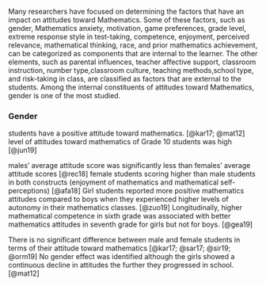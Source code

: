 Many researchers have focused on determining the factors that have an impact on attitudes toward Mathematics. Some of these factors, such as gender, Mathematics anxiety, motivation, game preferences, grade level, extreme response style in test-taking, competence, enjoyment, perceived  relevance, mathematical thinking, race, and  prior mathematics achievement, can be categorized as components that are internal to the learner. The other elements, such as parental influences, teacher affective  support, classroom instruction, number type,classroom culture, teaching methods,school type, and risk-taking in class, are classified as factors that are external to the students. Among the internal constituents of attitudes toward Mathematics, gender is one of the most studied. 

### Gender 
students have a positive attitude toward mathematics. [@kar17; @mat12]  level  of attitudes  toward  mathematics  of  Grade  10  students  was  high [@jun19] 

males’ average attitude score was significantly less than females’ average attitude scores [@rec18] female  students scoring higher than  male students in both constructs (enjoyment of mathematics and mathematical self-perceptions)  [@afa18] Girl students reported more positive mathematics attitudes compared to boys when they experienced higher levels of autonomy in their mathematics classes.  [@zuo19]  Longitudinally, higher mathematical competence in sixth grade was associated with better mathematics attitudes in seventh grade for girls but not for boys. [@gea19] 

There is no significant difference between male and female students in terms of their attitude toward mathematics  [@kar17; @sar17; @sir19; @orm19]   No gender effect was identified although the girls showed a continuous decline in attitudes the further they progressed in school. [@mat12] 

<!-- 
there was a significant main effect of gender on mean attitude scores. males’ average attitude score was significantly less than females’ average attitude scores.   [@rec18] 
there was  a statistical significant  difference for gender in both constructs of the questionnaire, with female  students scoring higher than  male students in both constructs (enjoyment of mathematics and mathematical self-perceptions [@afa18] 
Longitudinally, higher mathematical competence in sixth grade was associated with lower mathematics anxiety for evaluations and better mathematics attitudes in seventh grade for girls but not for boys. The key finding is that adolescent girls’ mathematics anxiety and their attitudes toward mathematics are more reflective of their actual mathematical competence than they are for boys.  [@gea19] 
Girl students reported more positive mathematics attitudes compared to boys when they experienced higher levels of autonomy in their mathematics classes.  [@zuo19] 

students have a positive attitude toward mathematics. There is no significant difference between male and female students in terms of their attitude toward mathematics  [@kar17] 
no significant gender differences in either achievement or attitudes toward mathematics, [@sar17] 
As far as their genders are concerned, there are no differences between male and female students attitude toward mathematics.  [@sir19] 
no statistically  significant mean  difference  between  attitude  towards  mathematics  and metacognitive  skill scores  of  girls  and boys [@orm19] 
No gender effect was identified although the girls showed a continuous decline in attitudes the further they progressed in school. [@mat12] 


 -->

<!-- 
### gender 
Conclusion: there was a significant main effect of gender on mean attitude scores. males’ average attitude score was significantly less than females’ average attitude scores.   [@rec18] 
Problem: The purpose of this study was to investigate the relationship among seventh grade students’ mathematics self-efficacy, mathematics anx-iety, attitudes towards mathematics, mathematics achievement, gender and school type.
Participants: 934 seventh grade students with an average age of 12 from 13 elementary schools, seven public and six private, in Ankara, Turkey
Method: two-way ANOVAs, multiple regression analysis,  Two associational research types, causal-comparative and correlational research designs 
Notes/comments: good pattern for results reporting 
Weakness/recommendation: done in elementary, respondents sampled convenience

Conclusion: there was  a statistical significant  difference for gender in both constructs of the questionnaire, with female  students scoring higher than  male students in both constructs (enjoyment of mathematics and mathematical self-perceptions [@afa18] 
Problem: examined  the effect  of  gender on students’ attitudes towards Mathematics.
Participants: 1039 elementary  students from a Gulf  state
Method: structural  equation modelling,  confirmatory  factor analysis (CFA), multigroup CFA and  multiple indicators, multiple causes (MIMIC) modelling
Notes/comments: elementary 
Weakness/recommendation: 

Conclusion: students have a positive attitude toward mathematics. There is no significant difference between male and female students in terms of their attitude toward mathematics  [@kar17] 
Problem: investigates the attitude toward mathematics among the students enrolled in the Foundation Year Programme at Nazarbayev University
Participants: 108. There are 55 males, 53 females, 73 Mathematical-Physics (MP), 22 Biology-Chemistry (BC) and 13 International Relations-Economics (IRE) students.
Method: conducted quantitatively and an inventory developed by Tapia and Marsh II is adopted
Notes/comments: college 
Weakness/recommendation: 

Conclusion: no significant gender differences in either achievement or attitudes toward mathematics, [@sar17] 
Problem: investigate gender differences in students’ mathematics achievement and in their attitudes toward mathematics. 
Participants:  692 students (353 girls, 339 boys) between the ages of 12 and 16 years, enrolled in grades 7–9 at four private schools in Lebanon.
Method: 
Notes/comments: 
Weakness/recommendation: 

Conclusion: Longitudinally, higher mathematical competence in sixth grade was associated with lower mathematics anxiety for evaluations and better mathematics attitudes in seventh grade for girls but not for boys. The key finding is that adolescent girls’ mathematics anxiety and their attitudes toward mathematics are more reflective of their actual mathematical competence than they are for boys.  [@gea19] 
Problem: Sex differences in the strength of the relations between mathematics anxiety, mathematics attitudes, and mathematics achievement were assessed concurrently in sixth grade and longitudinally from sixth to seventh grade 
Participants: sixth grade (n = 1,091, 545 boys) and sixth to seventh grade (n = 190, 97 boys)
Method: 
Notes/comments: One implication is that relative to boys with low mathematics achievement, girls with low achievement are at higher risk of developing mathematics anxiety and poor attitudes toward mathematics
Weakness/recommendation: 

Conclusion: As far as their genders are concerned, there are no differences between male and female students attitude toward mathematics.  [@sir19] 
Problem: to analyze the students' attitude toward mathematics in terms of the different aspect of mathematics game preferences, grade levels, and genders.
Participants:  107 students. They were taken from 2 elementary schools and were taken through proportional random sampling
Method: used The Attitude Toward Mathematics Inventory (ATMI) 
Notes/comments: 
Weakness/recommendation: 

Conclusion: Girl students reported more positive mathematics attitudes compared to boys when they experienced higher levels of autonomy in their mathematics classes.  [@zuo19] 
Problem: investigate associations between such strategies (i.e., student autonomy, cooperation and teamwork, technology use, risk taking, and cognitively-demanding work) and students’ attitudes toward mathematics.
Participants: 
Method: hierarchical linear regression analyses 
Notes/comments: 
Weakness/recommendation: 

Conclusion: no statistically  significant mean  difference  between  attitude  towards  mathematics  and metacognitive  skill scores  of  girls  and boys [@orm19] 
Problem: analyze  the  effects  of  gender  and the  education  level  of  parents  on students’  attitudes  towards  mathematics  and meta cognitive  skills. analyze  the  relationship  between  previous  mathematics  grades  with  attitudes  towards  mathematics  and metacognition  skills
Participants: 122  students  from  different grades  in  middle  school  —  29  fifth  graders,  31 sixth  graders,  32  seventh  graders,  and  30  eighth  graders, middle  school  which  is  selected as  a  convenient sampling  methodology  in  the Melikgazi  district  of  Kayseri,  Turkey  during  the  fall semester  of  2018-2019  
Method: survey  model  within  quantitative  descriptive  studies.  Metacognition  Scale,  Attitude Scale,  and Demographics  Scale were administered  to  students  for  collecting  data.  Independent  samples  t-test,  oneway  analysis  of  varianc e (ANOVA),  and  Pearson  correlation  analysis  were run
Notes/comments: 
Weakness/recommendation: 

Conclusion: No gender effect was identified although the girls showed a continuous decline in attitudes the further they progressed in school. [@mat12] 
Problem: 
Participants: 
Method: 
Notes/comments: 
Weakness/recommendation: 



Conclusion: 
Problem: 
Participants: 
Method: 
Notes/comments: 
Weakness/recommendation: 

Conclusion: 
Problem: 
Participants: 
Method: 
Notes/comments: 
Weakness/recommendation: 


### parental influences,  teacher  affective  support and  classroom  instruction
Conclusion: Students’  attitude  towards  mathematics  is  affected by  factors  such  as  parental influences,  teacher  affective  support and  classroom  instruction. Teacher  affective  support and classroom  instruction  predict  attitude  towards  mathematics  more  than  parental influences.  [@dav18] 
Problem: examine the inter-relationships  between these  factors  and  effects  on attitude  towards  mathematics
Participants: 318  Form  Four  students from  Sabah,  Malaysia
Method: partial least  squares-structural equation modeling approach
Notes/comments: 
Weakness/recommendation: 

Conclusion: Higher prior mathematics achievement and positive parental beliefs and attitudes were significant predictors of higher scores across the 3 indicators. At the classroom level, classroom assessment was significantly associated with less endorsement of all 3 indicators, higher levels of classroom modeling with greater endorsement of perceived usefulness of mathematics [@kiw17] 
Problem: investigated the effects of student and classroom characteristics on math self-confidence, perceived usefulness, and enjoyment of mathematics as multiple outcomes.
Participants: 7th-grade students from 78 classes of 49 schools 
Method: multivariate multilevel analysis 
Notes/comments: 
Weakness/recommendation: 

Conclusion: statistically significant positive  correlations  between  parents' and  students' attitudes toward  mathematics.  Additionally,  parents'  mathematics attitude significantly predicted students' attitudes toward mathematics [@moh17] 
Problem: investigate parents' attitudes toward mathematics, their students' attitude toward mathematics, and  the influence of  the  parents'  attitude on the  students' attitude toward  mathematics
Participants: n=146
Method: 
Notes/comments: 
Weakness/recommendation: 

Conclusion: adolescents  who perceived that their parents liked  mathematics and considered mathematics was  important for their children not only  to study but  also  for  their  career tended to  report higher levels  of intrinsic and instrumental motivation to learn mathematics, mathematics  self-concept and self-efficacy, and mathematics  work ethic [@are15] 
Problem: examined the relations of adolescent children's perceptions  of their parents' attitudes towards mathematics to their own attitudes  towards mathematics  and mathematics  achievement
Participants: 5116 adolescents from 384 schools  in the  United Arab Emirates
Method: cross-sectional study
Notes/comments: 
Weakness/recommendation: 

Students’  attitude  towards  mathematics  is  affected by  factors  such  as  parental influences,  teacher  affective  support and  classroom  instruction. Teacher  affective  support and classroom  instruction  predict  attitude  towards  mathematics  more  than  parental influences.  [@dav18] positive parental beliefs and attitudes were significant predictors of higher scores across math self-confidence, perceived usefulness, and enjoyment of mathematics [@kiw17] statistically significant positive  correlations  between  parents' and  students' attitudes toward  mathematics.  Additionally,  parents'  mathematics attitude significantly predicted students' attitudes toward mathematics [@moh17] adolescents  who perceived that their parents liked  mathematics and considered mathematics was  important for their children not only  to study but  also  for  their  career tended to  report higher levels  of intrinsic and instrumental motivation to learn mathematics, mathematics  self-concept and self-efficacy, and mathematics  work ethic [@are15] teachers and the social support of peers are also highly significant in understanding these attitudes. [@mat12]  

Conclusion: 
Problem: 
Participants: 
Method: 
Notes/comments: 
Weakness/recommendation: 


Conclusion: 
Problem: 
Participants: 
Method: 
Notes/comments: 
Weakness/recommendation: 

Conclusion: 
Problem: 
Participants: 
Method: 
Notes/comments: 
Weakness/recommendation: 

### Anxiety 
Conclusion: elementary students had higher level of attitude towards mathematics in comparison to their mathematics anxiety level. Findings of the study revealed that mathematics attitudes were linked to their mathematics anxiety. Although the magnitude of the correlations between mathematics anxiety and attitude towards mathematics were not very strong, the significant relationship between these two components should be acknowledged. [@hac17] 
Problem: examined the reciprocal relationship between anxiety and attitude towards mathematics in elementary students.
Participants: 310 fourth grade elementary students.
Method: 
Notes/comments: 
Weakness/recommendation:



Conclusion: negative correlation between mathematics anxiety and mathematics attitude  [@kar10] 
Problem: investigates the relationships between mathematics anxiety, attitudes toward mathematics and mathematical thinking among university students
Participants:  203 university students from the Faculty of Science, Engineering, Food Science, and Human Ecology in one of the public university in Malaysia.
Method:  60-item questionnaire included mathematical thinking rating scale, mathematics anxiety rating scale and mathematics attitudes rating scale. correlation analysis, independent t-test 
Notes/comments: good pattern for abstract 
Weakness/recommendation: 
 
Conclusion: 
Problem: 
Participants: 
Method: 
Notes/comments: 
Weakness/recommendation: 


Conclusion: 
Problem: 
Participants: 
Method: 
Notes/comments: 
Weakness/recommendation: 

Conclusion: 
Problem: 
Participants: 
Method: 
Notes/comments: 
Weakness/recommendation: 

correlations between mathematics anxiety and attitude towards mathematics were not very strong but significant [@hac17]

negative correlation between mathematics anxiety and mathematics attitude  [@kar10] 


### motivational factors
Conclusion: intrinsic, home environment and teacher factors have positive direct effects on the students' attitudes toward mathematics with intrinsic factor having the strongest and the most significant effect on students' attitudes toward mathematics. The findings also revealed that  [@oye17] 
Problem: use path analysis to investigate the type of direct effects the motivational factors have on the students' attitudes toward mathematics.
Participants: twelve senior secondary schools were randomly selected from the Edo State South Senatorial District. Thirty students were randomly selected from each of the schools and a total of three hundred and sixty students were used for the study. 
Method: Pearson Moment correlation and Regression analysis 
Notes/comments: 
Weakness/recommendation: 



Conclusion: motivation-related variables are the main predictors of attitudes towards mathematics  [@mat12] 
Problem: understand how certain different but interrelated variables such as background, motivation, and social support could lead to an explanation of student attitudes towards math and to an understanding of the defining characteristics of these attitudes in the school environment. 
Participants: 1719 Portuguese students, from fifth-to-twelfth grade.
Method: Intrinsic Motivation Inventory, hierarchical analysis using structural equation modeling
Notes/comments: 
Weakness/recommendation: 


Conclusion: 
Problem: 
Participants: 
Method: 
Notes/comments: 
Weakness/recommendation: 

Conclusion: 
Problem: 
Participants: 
Method: 
Notes/comments: 
Weakness/recommendation: 

intrinsic, home environment and teacher factors have positive direct effects on the students' attitudes toward mathematics with intrinsic factor having the strongest and the most significant effect on students' attitudes toward mathematics.[@oye17] motivation-related variables are the main predictors of attitudes towards mathematics compared to background and social support  [@mat12] 

### game preferences and grade levels

Conclusion: there are different students attitude toward mathematics based on their mathematics game preferences and their grade levels. [@sir19] 
Problem: to improve students’ attitudes towards learning mathematics by applying the Numbered Heads Together (NHT) cooperative learning method with a scientific approach
Participants: 
Method: 
Notes/comments: 
Weakness/recommendation: 

### extreme response style
Conclusion: the extreme response style explains a significant amount of variances in the students’attitude toward mathematics. Additionally, students with a negative attitude toward mathematics were found to have an extreme response style. It was concluded that an extreme response style had an effect on students’ attitude [@dib19] 
Problem: explore how the extreme response style affects students’ attitudes towardmathematics of students
Participants: 15 countries were randomly selected among countries participated in TIMSS 2015
Method: both basic research and descriptive research, analyzed with the packages "lme4" and "irtrees" in R software
Notes/comments: 
Weakness/recommendation: 

### Number Type
Conclusion: children and adults have different attitudes about mathematics when asked specifically about whole numbers, as opposed to fractions. The vast majority of children and adults reported negative attitudes toward fractions despite having positive attitudes toward whole numbers. Across both children and adults, the difference in fraction and whole-number attitudes was present across levels of math achievement, indicating that it was not just participants who were worse at math whose attitudes differed by number type. [@sid19] 
Problem: 
Participants: 
Method: 
Notes/comments: 
Weakness/recommendation: 

### competence,  enjoyment  and  perceived  relevance
Conclusion: competence,  enjoyment  and  perceived  relevance  significantly  related  to  attitude  and  that  competence  was  the  most  influential  factor  of  attitude [@bua19] 
Problem: a  new  conceptual  model  is  developed  based  on  van  Aalderen-Smeets  and  colleagues'  theoretical framework  of  teachers’  attitudes  to  explore  the  factors  that  affect  students’  attitude  toward  mathematics  in  vocational  education
Participants: 215  vocational  education  students
Method: 
Notes/comments: 
Weakness/recommendation: 

Conclusion: Longitudinally, higher mathematical competence in sixth grade was associated with better mathematics attitudes in seventh grade for girls but not for boys.  [@gea19] 
Problem: Sex differences in the strength of the relations between mathematics anxiety, mathematics attitudes, and mathematics achievement were assessed concurrently in sixth grade (n = 1,091, 545 boys) and longitudinally from sixth to seventh grade (n = 190, 97 boys).
Participants: 
Method: 
Notes/comments: girls with low achievement are at higher risk of developing mathematics anxiety and poor attitudes toward mathematics.
Weakness/recommendation: 


competence,  enjoyment  and  perceived  relevance are significantly  related  to  attitude  and  competence  was  the  most  influential  factor  of  attitude [@bua19] Longitudinally, higher mathematical competence in sixth grade was associated with better mathematics attitudes in seventh grade for girls but not for boys. [@gea19] 

### classroom  culture and teaching methods
Conclusion: statistically  significant  difference  in  the  significance  level  0.05  between  the  student-centered  group  and  the teacher-centered  group [@keu19] 
Problem: verify  the  relationship  between  the  students'  perception  of  the mathematics  classroom  culture  and  their    attitudes  toward  mathematics  learning
Participants: 253  sixth  grade  students
Method: questionnaire  survey  method, independent  sample  t-test 
Notes/comments: 
Weakness/recommendation: 

Conclusion: attitude towards the study of mathematics are a function of teachers teaching methods. Students exhibited a positive attitude when teachers’ use student centred strategies that motivate every student to put up his/her best. [@imo19] 
Problem: examines student attitude towards mathematics in Sagnerigu Municipality of Northern Region in Ghana, assess the perceptions of students learning in mathematics and its influence in their attitude towards mathematics
Participants: purposive sampling technique was used to select 180 Senior High School students in Sagnerigu Municipality of the Northern Region of Ghana. 
Method: Questionnaire
Notes/comments: 
Weakness/recommendation: 

statistically  significant  difference  between  the  student-centered  group  and  the teacher-centered  group [@keu19] Students exhibited a positive attitude when teachers’ use student centred strategies that motivate every student to put up his/her best. [@imo19] 

Conclusion: 
Problem: 
Participants: 
Method: 
Notes/comments: 
Weakness/recommendation: 

Conclusion: 
Problem: 
Participants: 
Method: 
Notes/comments: 
Weakness/recommendation: 



Conclusion: 
Problem: 
Participants: 
Method: 
Notes/comments: 
Weakness/recommendation: 

### mathematical thinking
Conclusion: significant high positive correlation exists between mathematical thinking and mathematics attitude [@kar10] 
Problem: 
Participants: 
Method: 
Notes/comments: 
Weakness/recommendation: 


Conclusion: 
Problem: 
Participants: 
Method: 
Notes/comments: 
Weakness/recommendation: 



Conclusion: 
Problem: 
Participants: 
Method: 
Notes/comments: 
Weakness/recommendation: 

### school type
Conclusion: school type have significant effect on attitude scores. the attitude scores of private school stu-dents were significantly higher than the mean attitude scores of public school students. [@rec18] 
Problem: 
Participants: 
Method: 
Notes/comments: 
Weakness/recommendation: 

the attitude scores of private school stu-dents were significantly higher than the mean attitude scores of public school students. [@rec18] 

peer group factor and school environment factor have negative effects on students' attitudes toward mathematics [@oye17] 

The students enrolled in regular school programs show higher attitudes than those attending vocational programs. [@mum15] 

### risk-taking
Conclusion: higher levels of risk-taking in mathematics classes were associated with more positive mathematics attitudes for all students [@zuo19] 
Problem: 
Participants: 
Method: 
Notes/comments: 
Weakness/recommendation: 

### race
Conclusion: African American students reported more positive mathematics attitudes compared to White students when they experienced higher levels of autonomy in their mathematics classes.  [@zuo19] 
Problem: 
Participants: 
Method: 
Notes/comments: 
Weakness/recommendation: 

Conclusion: Race and community background factors did not significantly affect the girls’ scores. [@deh15] 
Problem: 
Participants: 
Method: 
Notes/comments: 
Weakness/recommendation: 

### prior mathematics achievement
Conclusion: Higher prior mathematics achievement was significant predictor of higher scores across math self-confidence, perceived usefulness, and enjoyment of mathematics [@kiw17] 
Problem: 
Participants: 
Method: 
Notes/comments: 
Weakness/recommendation: 

Conclusion: moderately  positive  relationship  was  found  between  the  students'  previous  year-end mathematics  scores  and their  attitude  towards  mathematics   [@orm19] 
Problem: 
Participants: 
Method: 
Notes/comments: 
Weakness/recommendation: 

Conclusion: positive correlation between previous high achievement in mathematics and favorable attitude toward it.  [@kar17] 
Problem: 
Participants: 
Method: 
Notes/comments: 
Weakness/recommendation: 

Higher prior mathematics achievement was significant predictor of higher scores across math self-confidence, perceived usefulness, and enjoyment of mathematics [@kiw17] positive correlation between previous high achievement in mathematics and favorable attitude toward it.  [@kar17] 

moderately  positive  relationship  was  found  between  the  students'  previous  year-end mathematics  scores  and their  attitude  towards  mathematics   [@orm19] 

 -->
